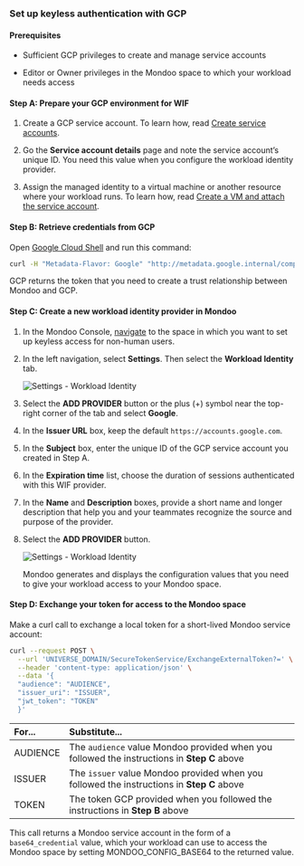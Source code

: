 ### Set up keyless authentication with GCP

#### Prerequisites

- Sufficient GCP privileges to create and manage service accounts

- Editor or Owner privileges in the Mondoo space to which your workload needs access

#### Step A: Prepare your GCP environment for WIF

1. Create a GCP service account. To learn how, read [Create service accounts](https://cloud.google.com/iam/docs/service-accounts-create).

2. Go the **Service account details** page and note the service account’s unique ID. You need this value when you configure the workload identity provider.

3. Assign the managed identity to a virtual machine or another resource where your workload runs. To learn how, read [Create a VM and attach the service account](https://cloud.google.com/compute/docs/access/create-enable-service-accounts-for-instances#using).

#### Step B: Retrieve credentials from GCP

Open [Google Cloud Shell](https://cloud.google.com/shell/docs/launching-cloud-shell) and run this command:

```bash
curl -H "Metadata-Flavor: Google" "http://metadata.google.internal/computeMetadata/v1/instance/service-accounts/default/identity?audience=foo"
```

GCP returns the token that you need to create a trust relationship between Mondoo and GCP.

#### Step C: Create a new workload identity provider in Mondoo

1. In the Mondoo Console, [navigate](/platform/start/navigate/) to the space in which you want to set up keyless access for non-human users.

2. In the left navigation, select **Settings**. Then select the **Workload Identity** tab.

   ![Settings - Workload Identity](/img/platform/maintain/access/wif/wif-settings.png)

3. Select the **ADD PROVIDER** button or the plus (+) symbol near the top-right corner of the tab and select **Google**.

4. In the **Issuer URL** box, keep the default `https://accounts.google.com`.

5. In the **Subject** box, enter the unique ID of the GCP service account you created in Step A.

6. In the **Expiration time** list, choose the duration of sessions authenticated with this WIF provider.

7. In the **Name** and **Description** boxes, provide a short name and longer description that help you and your teammates recognize the source and purpose of the provider.

8. Select the **ADD PROVIDER** button.

   ![Settings - Workload Identity](/img/platform/maintain/access/wif/wif-gcp.png)

   Mondoo generates and displays the configuration values that you need to give your workload access to your Mondoo space.

#### Step D: Exchange your token for access to the Mondoo space

Make a curl call to exchange a local token for a short-lived Mondoo service account:

```bash
curl --request POST \
  --url 'UNIVERSE_DOMAIN/SecureTokenService/ExchangeExternalToken?=' \
  --header 'content-type: application/json' \
  --data '{
  "audience": "AUDIENCE",
  "issuer_uri": "ISSUER",
  "jwt_token": "TOKEN"
  }'
```

| For...   | Substitute...                                                                               |
|:-------- |:------------------------------------------------------------------------------------------- |
| AUDIENCE | The `audience` value Mondoo provided when you followed the instructions in **Step C** above |
| ISSUER   | The `issuer` value Mondoo provided when you followed the instructions in **Step C** above   |
| TOKEN    | The token GCP provided when you followed the instructions in **Step B** above                                                |

This call returns a Mondoo service account in the form of a `base64_credential` value, which your workload can use to access the Mondoo space by setting MONDOO_CONFIG_BASE64 to the returned value.

